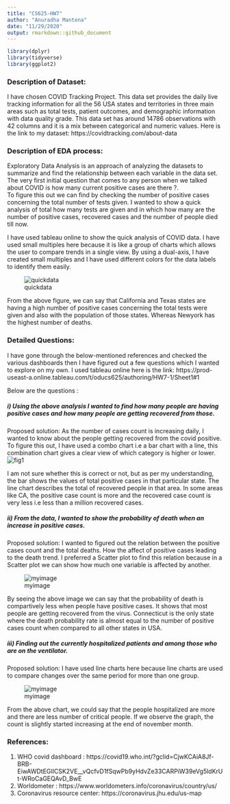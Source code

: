 ```yaml
---
title: "CS625-HW7"
author: "Anuradha Mantena"
date: "11/29/2020"
output: rmarkdown::github_document
---
```


```r
library(dplyr)
library(tidyverse)
library(ggplot2)
```


### Description of Dataset:

I have chosen COVID Tracking Project. This data set provides the daily live tracking information for all the 56 USA states and territories in three main areas such as total tests, patient outcomes, and demographic information with data quality grade. This data set has around 14786 observations with 42 columns and it is a mix between categorical and numeric values.
Here is the link to my dataset: https://covidtracking.com/about-data

### Description of EDA process:

Exploratory Data Analysis is an approach of analyzing the datasets to summarize and find the relationship between each variable in the data set. 
The very first initial question that comes to any person when we talked about COVID is how many current positive cases are there ?.  
To figure this out we can find by checking the number of positive cases concerning the total number of tests given. I wanted to show a quick analysis of total how many tests are given and in which how many are the number of positive cases, recovered cases and the number of people died till now. 

 I have used tableau online to show the quick analysis of COVID data. I have used small multiples here because it is like a group of charts which allows the user to compare trends in a single view. By using a dual-axis, I have created small multiples and I have used different colors for the data labels to identify them easily. 

![quickdata](Report_files/figure-gfm/quickdata.png)

From the above figure, we can say that California and Texas states are having a high number of positive cases concerning the total tests were given and also with the population of those states. Whereas Newyork has the highest number of deaths.
 
### Detailed Questions:

I have gone through the below-mentioned references and checked the various dashboards then I have figured out a few questions which I wanted to explore on my own. I used tableau online here is the link:
https://prod-useast-a.online.tableau.com/t/oducs625/authoring/HW7-1/Sheet1#1

Below are the questions :

##### i) Using the above analysis I wanted to find how many people are having positive cases and how many people are getting recovered from those. 

Proposed solution: As the number of cases count is increasing daily, I wanted to know about the people getting recovered from the covid positive. To figure this out, I have used a combo chart i.e a bar chart with a line, this combination chart gives a clear view of which category is higher or lower.
![fig1](Report_files/figure-gfm/fig1.png)



I am not sure whether this is correct or not, but as per my understanding, the bar shows the values of total positive cases in that particular state. The line chart describes the total of recovered people in that area. In some areas like CA, the positive case count is more and the recovered case count is very less i.e less than a million recovered cases.

##### ii) From the data, I wanted to show the probability of death when an increase in positive cases.

Proposed solution:  I wanted to figured out the relation between the positive cases count and the total deaths. How the affect of positive cases leading to the death trend. I preferred a Scatter plot to find this relation because in a Scatter plot we can show how much one variable is affected by another. 

![myimage](Report_files/figure-gfm/fig2.png)

By seeing the above image we can say that the probability of death is compartively less when people have positive cases. It shows that most people are getting recovered from the virus. Connecticut is the only state where the death probability rate is almost equal to the number of positive cases count when compared to all other states in USA.

##### iii) Finding out the currently hospitalized patients and among those who are on the ventilator.

Proposed solution: I have used line charts here because line charts are used to compare changes over the same period for more than one group.

![myimage](Report_files/figure-gfm/fig5.png)


From the above chart, we could say that the people hospitalized are more and there are less number of critical people. If we observe the graph, the count is slightly started increasing at the end of november month.

### References:

1. WHO covid dashboard : https://covid19.who.int/?gclid=CjwKCAiA8Jf-BRB-EiwAWDtEGlICSK2VE__vQcfvD1fSqwPb9yHdvZe33CARPiW39eVg5ldKrUt-WRoCaGEQAvD_BwE
2. Worldometer : https://www.worldometers.info/coronavirus/country/us/
3. Coronavirus resource center: https://coronavirus.jhu.edu/us-map